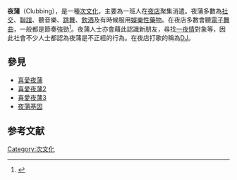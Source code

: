 {{noteTA
|1=zh-cn:喜爱夜蒲; zh-tw:喜愛夜蒲; zh-hk:喜愛夜蒲
|2=zh-cn:泡夜店; zh-tw:泡夜店; zh-hk:夜蒲
}}
'''夜蒲'''（Clubbing），是一種[[次文化|次文化]]，主要為一班人在[[夜店|夜店]]聚集消遣。夜蒲多數為[[社交|社交]]、[[聯誼|聯誼]]、聽音樂、[[跳舞|跳舞]]、[[飲酒|飲酒]]及有時候服用[[娛樂性藥物|娛樂性藥物]]。在夜店多數會聽[[電子舞曲|電子舞曲]]，一般都是節奏強勁<ref>{{Cite web |url=http://www.udel.edu/soc/tammya/EDM-Project/content/raveCulture/Publications/Sociological%20Compass%202007.doc |title=A “Rave” Review: Conceptual Interests and Analytical Shifts in Research on Rave Culture, Tammy L. Anderson and Philip R. Kavanaugh, University of Delaware, 2007 |access-date=2015-04-20 |archive-date=2016-03-03 |archive-url=https://web.archive.org/web/20160303233655/http://www.udel.edu/soc/tammya/EDM-Project/content/raveCulture/Publications/Sociological%20Compass%202007.doc |dead-url=no }}</ref>。夜蒲人士亦會藉此認識新朋友，尋找[[一夜情|一夜情]]對象等，因此社會不少人士都認為夜蒲是不正經的行為。在夜店打歌的稱為[[DJ|DJ]]。

==參見==
*[[喜愛夜蒲|喜愛夜蒲]]
*[[喜愛夜蒲2|喜愛夜蒲2]]
*[[喜愛夜蒲3|喜愛夜蒲3]]
*[[夜蒲基因|夜蒲基因]]
{{culture-stub}}

==参考文献==
{{reflist}}

[[Category:次文化|Category:次文化]]